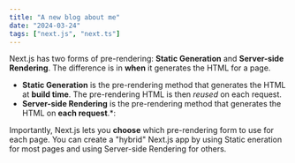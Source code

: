 ```yaml
---
title: "A new blog about me"
date: "2024-03-24"
tags: ["next.js", "next.ts"]
---
```


Next.js has two forms of pre-rendering: **Static Generation** and **Server-side Rendering**. The difference is in **when** it generates the HTML for a page.

- **Static Generation** is the pre-rendering method that generates the HTML at **build time**. The pre-rendering HTML is then _reused_ on each request.
- **Server-side Rendering** is the pre-rendering method that generates the HTML on **each request**.\*:

Importantly, Next.js lets you **choose** which pre-rendering form to use for each page. You can create a "hybrid" Next.js app by using Static eneration for most pages and using Server-side Rendering for others.
